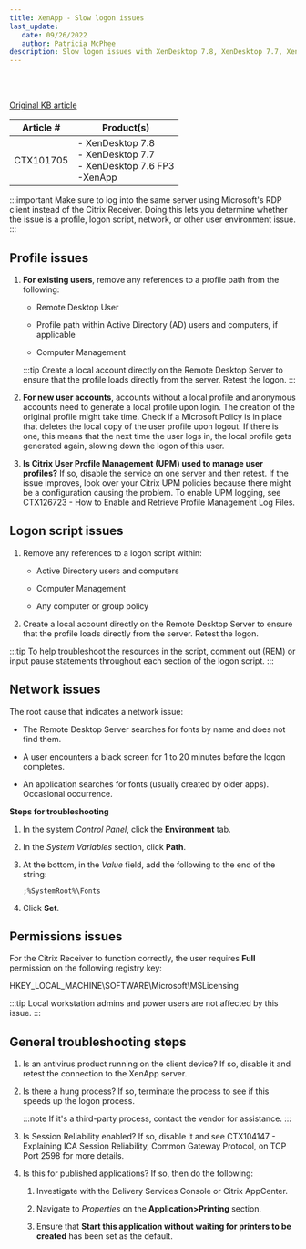 ```yaml
---
title: XenApp - Slow logon issues
last_update: 
   date: 09/26/2022
   author: Patricia McPhee
description: Slow logon issues with XenDesktop 7.8, XenDesktop 7.7, XenDesk 7.6 FP3, and XenApp.  
---
```



<Container>
<List sx={{ width: '100%', bgcolor: 'background.paper', color: '#000000', borderRadius: 4 }}>
  <ListItem sx={{py: 0}}>
    <ListItemAvatar>
      <Avatar>
        <WorkIcon />
      </Avatar>
    </ListItemAvatar>
    <ListItemText primary="Project" secondary="UX and KB writing challenge" />
  </ListItem>
  <ListItem sx={{py: 0}}>
    <ListItemAvatar>
      <Avatar>
        <DescriptionIcon />
      </Avatar>
    </ListItemAvatar>
    <ListItemText primary="Description" secondary="I like to keep up with the writing trends. I also like to challenge myself by rewriting and reformatting KB articles. To see the difference, see the original KB article. "  />
 
  </ListItem>
  <ListItem sx={{py: 0}}>
    <ListItemAvatar>
      <Avatar>
        <CalendarMonthIcon />
      </Avatar>
    </ListItemAvatar>
    <ListItemText primary="Date" secondary="January 10, 2020" />
  </ListItem>
</List>
</Container>
<br />
<Divider />

<br />

<Typography><a href="https://support.citrix.com/article/CTX101705">Original KB article</a></Typography>

| Article # | Product(s) |
| --------- | ---------- |
| CTX101705 | - XenDesktop 7.8<br />- XenDesktop 7.7<br />- XenDesktop 7.6 FP3<br />-XenApp |

:::important
Make sure to log into the same server using Microsoft's RDP client instead of the Citrix Receiver. Doing this lets you determine whether the issue is a profile, logon script, network, or other user environment issue.
:::

## Profile issues

1. **For existing users**, remove any references to a profile path from the following:

   - Remote Desktop User 

   - Profile path within Active Directory (AD) users and computers, if applicable

   - Computer Management

   :::tip
   Create a local account directly on the Remote Desktop Server to ensure that the profile loads directly from the server. Retest the logon.
   :::

2. **For new user accounts**, accounts without a local profile and anonymous accounts need to generate a local profile upon login. The creation of the original profile might take time. Check if a Microsoft Policy is in place that deletes the local copy of the user profile upon logout. If there is one, this means that the next time the user logs in, the local profile gets generated again, slowing down the logon of this user.  

3. **Is Citrix User Profile Management (UPM) used to manage user profiles?** If so, disable the service on one server and then retest. If the issue improves, look over your Citrix UPM policies because there might be a configuration causing the problem. To enable UPM logging, see CTX126723 - How to Enable and Retrieve Profile Management Log Files. 



## Logon script issues

1. Remove any references to a logon script within:

   - Active Directory users and computers

   - Computer Management

   - Any computer or group policy

2. Create a local account directly on the Remote Desktop Server to ensure that the profile loads directly from the server. Retest the logon.

:::tip
To help troubleshoot the resources in the script, comment out (REM) or input pause statements throughout each section of the logon script.
:::

## Network issues

The root cause that indicates a network issue:

- The Remote Desktop Server searches for fonts by name and does not find them.

- A user encounters a black screen for 1 to 20 minutes before the logon completes. 

- An application searches for fonts (usually created by older apps). Occasional occurrence.

**Steps for troubleshooting**<br />
1. In the system *Control Panel*, click the **Environment** tab.

2. In the *System Variables* section, click **Path**.

3. At the bottom, in the *Value* field, add the following to the end of the string:
    
   ```
   ;%SystemRoot%\Fonts
   ```
4. Click **Set**.

## Permissions issues
For the Citrix Receiver to function correctly, the user requires **Full** permission on the following registry key:

   HKEY_LOCAL_MACHINE\SOFTWARE\Microsoft\MSLicensing


:::tip
Local workstation admins and power users are not affected by this issue.
:::

## General troubleshooting steps

1. Is an antivirus product running on the client device? If so, disable it and retest the connection to the XenApp server.

2. Is there a hung process? If so, terminate the process to see if this speeds up the logon process. 

   :::note
   If it's a third-party process, contact the vendor for assistance.
   :::

3. Is Session Reliability enabled? If so, disable it and see CTX104147 - Explaining ICA Session Reliability, Common Gateway Protocol, on TCP Port 2598 for more details. 

4. Is this for published applications? If so, then do the following:

   1. Investigate with the Delivery Services Console or Citrix AppCenter. 

   2. Navigate to *Properties* on the **Application\>Printing** section.

   3. Ensure that **Start this application without waiting for printers to be created** has been set as the default.

